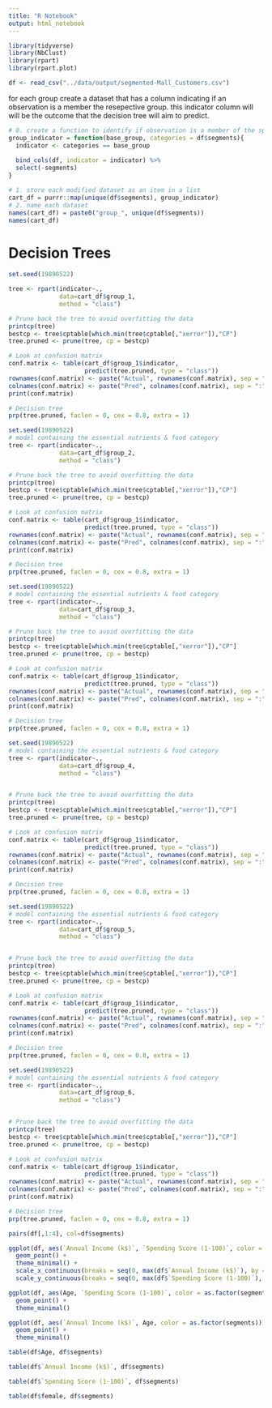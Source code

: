 ```yaml
---
title: "R Notebook"
output: html_notebook
---
```

```r
library(tidyverse)
library(NbClust)
library(rpart)
library(rpart.plot)
```


```r
df <- read_csv("../data/output/segmented-Mall_Customers.csv") 
```

for each group create a dataset that has a column indicating if an observation
is a member the resepective group. this indicator column will will be the outcome
that the decision tree will aim to predict.
```r
# 0. create a function to identify if observation is a member of the specified group
group_indicator = function(base_group, categories = df$segments){
  indicator <- categories == base_group 
  
  bind_cols(df, indicator = indicator) %>%
  select(-segments)
}

# 1. store each modified dataset as an item in a list
cart_df = purrr::map(unique(df$segments), group_indicator)
# 2. name each dataset
names(cart_df) = paste0("group_", unique(df$segments))
names(cart_df)
```

# Decision Trees
```r
set.seed(19890522)

tree <- rpart(indicator~., 
              data=cart_df$group_1, 
              method = "class")

# Prune back the tree to avoid overfitting the data
printcp(tree)
bestcp <- tree$cptable[which.min(tree$cptable[,"xerror"]),"CP"]
tree.pruned <- prune(tree, cp = bestcp)

# Look at confusion matrix
conf.matrix <- table(cart_df$group_1$indicator,
                     predict(tree.pruned, type = "class"))
rownames(conf.matrix) <- paste("Actual", rownames(conf.matrix), sep = ":")
colnames(conf.matrix) <- paste("Pred", colnames(conf.matrix), sep = ":")
print(conf.matrix)

# Decision tree
prp(tree.pruned, faclen = 0, cex = 0.8, extra = 1)
```

```r
set.seed(19890522)
# model containing the essential nutrients & food category
tree <- rpart(indicator~., 
              data=cart_df$group_2, 
              method = "class")

# Prune back the tree to avoid overfitting the data
printcp(tree)
bestcp <- tree$cptable[which.min(tree$cptable[,"xerror"]),"CP"]
tree.pruned <- prune(tree, cp = bestcp)

# Look at confusion matrix
conf.matrix <- table(cart_df$group_1$indicator,
                     predict(tree.pruned, type = "class"))
rownames(conf.matrix) <- paste("Actual", rownames(conf.matrix), sep = ":")
colnames(conf.matrix) <- paste("Pred", colnames(conf.matrix), sep = ":")
print(conf.matrix)

# Decision tree
prp(tree.pruned, faclen = 0, cex = 0.8, extra = 1)
```

```r
set.seed(19890522)
# model containing the essential nutrients & food category
tree <- rpart(indicator~., 
              data=cart_df$group_3, 
              method = "class")

# Prune back the tree to avoid overfitting the data
printcp(tree)
bestcp <- tree$cptable[which.min(tree$cptable[,"xerror"]),"CP"]
tree.pruned <- prune(tree, cp = bestcp)

# Look at confusion matrix
conf.matrix <- table(cart_df$group_1$indicator,
                     predict(tree.pruned, type = "class"))
rownames(conf.matrix) <- paste("Actual", rownames(conf.matrix), sep = ":")
colnames(conf.matrix) <- paste("Pred", colnames(conf.matrix), sep = ":")
print(conf.matrix)

# Decision tree
prp(tree.pruned, faclen = 0, cex = 0.8, extra = 1)
```

```r
set.seed(19890522)
# model containing the essential nutrients & food category
tree <- rpart(indicator~., 
              data=cart_df$group_4, 
              method = "class")


# Prune back the tree to avoid overfitting the data
printcp(tree)
bestcp <- tree$cptable[which.min(tree$cptable[,"xerror"]),"CP"]
tree.pruned <- prune(tree, cp = bestcp)

# Look at confusion matrix
conf.matrix <- table(cart_df$group_1$indicator,
                     predict(tree.pruned, type = "class"))
rownames(conf.matrix) <- paste("Actual", rownames(conf.matrix), sep = ":")
colnames(conf.matrix) <- paste("Pred", colnames(conf.matrix), sep = ":")
print(conf.matrix)

# Decision tree
prp(tree.pruned, faclen = 0, cex = 0.8, extra = 1)
```

```r
set.seed(19890522)
# model containing the essential nutrients & food category
tree <- rpart(indicator~., 
              data=cart_df$group_5, 
              method = "class")


# Prune back the tree to avoid overfitting the data
printcp(tree)
bestcp <- tree$cptable[which.min(tree$cptable[,"xerror"]),"CP"]
tree.pruned <- prune(tree, cp = bestcp)

# Look at confusion matrix
conf.matrix <- table(cart_df$group_1$indicator,
                     predict(tree.pruned, type = "class"))
rownames(conf.matrix) <- paste("Actual", rownames(conf.matrix), sep = ":")
colnames(conf.matrix) <- paste("Pred", colnames(conf.matrix), sep = ":")
print(conf.matrix)

# Decision tree
prp(tree.pruned, faclen = 0, cex = 0.8, extra = 1)
```

```r
set.seed(19890522)
# model containing the essential nutrients & food category
tree <- rpart(indicator~., 
              data=cart_df$group_6, 
              method = "class")


# Prune back the tree to avoid overfitting the data
printcp(tree)
bestcp <- tree$cptable[which.min(tree$cptable[,"xerror"]),"CP"]
tree.pruned <- prune(tree, cp = bestcp)

# Look at confusion matrix
conf.matrix <- table(cart_df$group_1$indicator,
                     predict(tree.pruned, type = "class"))
rownames(conf.matrix) <- paste("Actual", rownames(conf.matrix), sep = ":")
colnames(conf.matrix) <- paste("Pred", colnames(conf.matrix), sep = ":")
print(conf.matrix)

# Decision tree
prp(tree.pruned, faclen = 0, cex = 0.8, extra = 1)
```
```r
pairs(df[,1:4], col=df$segments)
```

```r
ggplot(df, aes(`Annual Income (k$)`, `Spending Score (1-100)`, color = as.factor(segments))) +
  geom_point() +
  theme_minimal() + 
  scale_x_continuous(breaks = seq(0, max(df$`Annual Income (k$)`), by = 20)) + 
  scale_y_continuous(breaks = seq(0, max(df$`Spending Score (1-100)`), by = 20))
```

```r
ggplot(df, aes(Age, `Spending Score (1-100)`, color = as.factor(segments))) +
  geom_point() +
  theme_minimal()
```

```r
ggplot(df, aes(`Annual Income (k$)`, Age, color = as.factor(segments))) +
  geom_point() +
  theme_minimal()
```

```r
table(df$Age, df$segments)
```

```r
table(df$`Annual Income (k$)`, df$segments)
```

```r
table(df$`Spending Score (1-100)`, df$segments)
```

```r
table(df$female, df$segments)
```

